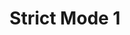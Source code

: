 ---
type: Lesson
title: "Strict Mode 1"
xp: 10
description: "Learn about strict mode"
activityRefs: 
    -   id: 1
        activity: js_strict_mode_concept1-1
    -   id: 2
        activity: js_strict_mode_declaration1-1
    -   id: 3
        activity: js_strict_mode_scope1-1
    -   id: 4
        activity: js_strict_mode_use1-1
---